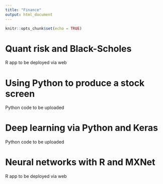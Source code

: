 ```yaml
---
title: "Finance"
output: html_document
---
```


```r
knitr::opts_chunk$set(echo = TRUE)
```

# Quant risk and Black-Scholes

R app to be deployed via web 
<br>
 
# Using Python to produce a stock screen

Python code to be uploaded
<br>

# Deep learning via Python and Keras

Python code to be uploaded
<br>

# Neural networks with R and MXNet

R app to be deployed via web 

<br>


